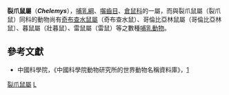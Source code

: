 {{Automatic taxobox
| taxon = Chelemys
| image = 
| image_caption = 
| authority = [[Oldfield_Thomas|Thomas]], 1903
}}

'''裂爪鼠屬'''（'''''Chelemys'''''），[[哺乳綱|哺乳綱]]、[[囓齒目|囓齒目]]、[[倉鼠科|倉鼠科]]的一屬，而與裂爪鼠屬（裂爪鼠）同科的動物尚有[[奇布查水鼠屬|奇布查水鼠屬]]（奇布查水鼠）、哥倫比亞林鼠屬（哥倫比亞林鼠）、暮鼠屬（壯暮鼠）、雷鼠屬（雷鼠）等之數種[[哺乳動物|哺乳動物]]。

==參考文獻==
*中國科學院，《中國科學院動物研究所的世界動物名稱資料庫》，[https://web.archive.org/web/20050718232917/http://vzd.brim.ac.cn/division/fauna/index.asp]
{{Taxonbar|from=Q178363}}

[[Category:裂爪鼠屬|]]
[[Category:仓鼠科|L]]